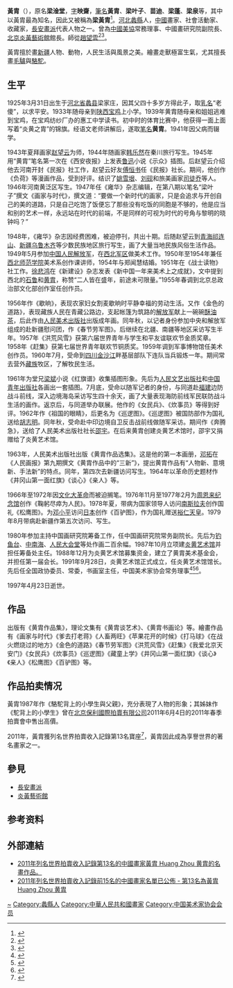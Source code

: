 {{Infobox writer
|图像     =
|图像大小 = 
|图像说明 = 黄胄在作画
|姓名     = 黃胄
|字       = 映齋
|号       = 
|笔名     = 黃胄、梁叶子、苗迪、梁蓬、梁泉
|原名     = 梁淦堂
|出生     = {{Birth date|1925|3|31}}
|出生地点 = {{ROC-1912}}[[河北省|河北省]][[蠡縣|蠡縣]]梁家村
|逝世     = {{Death date and age|1997|4|23|1925|3|31}}
|逝世地点 = {{PRC}}
|居处     = 
|职业     = [[畫家|畫家]]、[[社會活動家|社會活動家]]、[[收藏家|收藏家]]
|国籍 = {{PRC}}
|种族     = [[汉族|汉族]]
|公民权   = 
|教育程度 = 
|母校     = 
|创作时期 = 
|体裁     = [[中国画|中国画]]、人物畫、動物畫
|主题     = 
|文学运动 = 
|代表作   = 
|配偶     = [[鄭聞慧|鄭聞慧]]
|子女     = 
|亲属     = [[梁建勋|梁建勋]]（父）<br>[[吳建芝|吳建芝]]（母）<br>[[梁斌_(1914年)|梁斌]]（堂兄）
|受影响于 = [[門采爾|門采爾]]、[[珂勒惠支|珂勒惠支]]、[[趙望雲|趙望雲]]、[[韓樂然|韓樂然]]、[[齊白石|齊白石]]、[[徐悲鴻|徐悲鴻]]、[[司徒喬|司徒喬]]等
|施影响于 = [[鄭聞慧|鄭聞慧]]、[[缑建明|缑建明]]、[[杜滋龄|杜滋龄]]、[[张德泉|张德泉]]等
|奖项     = 
|官方网   = <!--  {{URL|website}} -->
|签名     =  <!--不需要加[[file:|128px]] -->
}}
'''黃胄'''（{{bd|1925年|3月31日|1997年|4月23日|catIdx=L}}），原名'''梁淦堂'''，[[表字|字]]'''映齋'''，[[筆名|筆名]]'''黃胄'''、'''梁叶子'''、'''苗迪'''、'''梁蓬'''、'''梁泉'''等，其中以黃胄最為知名，因此又被稱為'''梁黃胄'''<ref>{{Citeweb|url=http://m.sohu.com/a/230686220_100110703|title=一代名家梁黄胄作品欣赏|accessdate=2020-01-24}}</ref>。[[河北|河北]][[蠡縣|蠡縣]]人，[[中國|中國]]畫家、社會活動家、收藏家，[[長安畫派|長安畫派]]代表人物之一。曾為[[中國美協|中國美協]]常務理事、中國畫研究院副院長、[[北京|北京]][[炎黃藝術館|炎黃藝術館]]館長。師從[[趙望雲|趙望雲]]<ref>{{Cite web|title=国画家黄胄个人主页|url=http://arts.cntv.cn/art/special/hl/huangzhou/index.shtml|accessdate=2020-01-15|work=艺术台_中国网络电视台|archive-date=2020-01-15|archive-url=https://web.archive.org/web/20200115095240/http://arts.cntv.cn/art/special/hl/huangzhou/index.shtml|dead-url=no}}</ref><ref>{{Cite web|title=不似传统的黄胄线条|url=http://art.people.com.cn/n1/2020/0108/c41426-31538676.html|accessdate=2020-01-15|work=书画--人民网|archive-date=2020-01-12|archive-url=https://web.archive.org/web/20200112144625/http://art.people.com.cn/n1/2020/0108/c41426-31538676.html|dead-url=no}}</ref>。

黃胄擅於畫[[新疆|新疆]]人物、動物，人民生活與風景之美。繪畫走獸極富生氣，尤其擅長畫[[驢|毛驢]]與[[駱駝|駱駝]]。

==生平==
1925年3月31日出生于[[河北省|河北省]][[蠡县|蠡县]]梁家庄，因其父四十多岁方得此子，取[[乳名|乳名]]“老傻”，以求平安。1933年随母亲到[[陕西|陕西]][[宝鸡|宝鸡]]上小学。1939年黄胄随母亲和姐姐逃难到宝鸡，在宝鸡纺纱厂办的惠工中学读书。初中时的体育比赛中，他获得一面上面写着“炎黄之胄”的锦旗。经语文老师讲解后，遂取[[笔名|笔名]]'''黄胄'''。1941年因父病而辍学。

1943年夏拜画家[[赵望云|赵望云]]为师，1944年随画家[[韩乐然|韩乐然]]在秦川旅行写生。1945年用“黄胄”笔名第一次在《西安夜报》上发表[[鲁迅|鲁迅]]小说《示众》插图。后赵望云介绍他去河南开封《民报》社工作，赵望云好友[[傅恒书|傅恒书]]任《民报》社长。期间，他创作《负荷》等漫画作品，受到好评。结识了[[姚雪垠|姚雪垠]]、[[刘砚|刘砚]]和旅美画家[[司徒乔|司徒乔]]等人。
1946年河南黄泛区写生。1947年任《雍华》杂志编辑，在第八期以笔名“梁叶子”撰文《画家与时代》，撰文道：“要做一个新时代的画家，只是会追求与开创自己的美的道路，只是自己吃饱了饭便忘了那些没有吃饭的同胞是不够的，他是应当和别的艺术一样，永远站在时代的前端，不是同样的可视为时代的号角与黎明的晓钟吗？”

1948年，《雍华》杂志因经费困难，被迫停刊，共出十期。后随赵望云到[[青海|青海]][[祁连山|祁连山]]、[[新疆|新疆]][[乌鲁木齐|乌鲁木齐]]等少数民族地区旅行写生，画了大量当地民族风俗生活作品。1949年5月参加[[中国人民解放军|中国人民解放军]]，在[[西北军区|西北军区]]做美术工作。1950年至1954年兼任[[西北师范学院|西北师范学院]]美术系创作课讲师，1954年与郑闻慧结婚。1951年在《战士读物》社工作。[[徐悲鸿|徐悲鸿]]在《新建设》杂志发表《新中国一年来美术上之成就》，文中提到西北的[[石鲁|石鲁]]和[[黄胄|黄胄]]，称赞“二人皆在盛年，前途未可限量。”1955年春调到北京总政治部文化部创作室任创作员。

1956年作《歇晌》，表现农家妇女割麦歇晌时平静幸福的劳动生活。又作《金色的道路》，表现藏族人民在青藏公路边，支起帐篷为筑路的[[解放军|解放军]]献上一碗碗[[酥油茶|酥油茶]]，后此作由[[人民美术出版社|人民美术出版社]]出版成年画。同年秋，以记者身份参加中央和解放军组成的赴新疆慰问团，作《春节劳军图》。后继续在北疆、南疆等地区采访写生半年。1957年《洪荒风雪》获第六届世界青年与学生和平友谊联欢节金质奖章。1958年《赶集》获第七届世界青年联欢节铜质奖。1959年调到军事博物馆任美术创作员。1960年7月，受命到[[四川|四川]][[金沙江|金沙江]]畔基层部队下连队当兵锻炼一年。期间常去营外[[藏族|藏族]]牧区，了解牧民生活。

1961年为堂兄[[梁斌_(1914年)|梁斌]]小说《红旗谱》收集插图形象。先后为[[人民文艺出版社|人民文艺出版社]]和[[中国青年出版社|中国青年出版社]]各画出一套插图。7月底，受命以随军记者的身份，与同道赴[[福建|福建]]边防战斗前线，深入边境海岛采访写生四十余天，画了大量表现海防前线军民联防战斗生活的画作。返京后，与同道举办联展。他作的《女民兵》、《炊事员》等得到好评。1962年作《祖国的眼睛》，后更名为《巡逻图》。《巡逻图》被国防部作为国礼送给[[胡志明|胡志明]]。同年秋，受命赴中印边境自卫反击战前线做随军采访。期间作《奔腾急》，送给了人民美术出版社社长[[邵宇|邵宇]]。在后来黄胄创建炎黄艺术馆时，邵宇又捐赠给了炎黄艺术馆。

1963年，人民美术出版社出版《黄胄作品选集》。这是他的第一本画册，[[邓拓|邓拓]]在《人民画报》第九期撰文《黄胄作品中的“三新”》，提出黄胄作品有“人物新、意境新、手法新”的特点。同年，第四次去新疆访问写生。1964年以革命历史题材作《井冈山第一面红旗》《谈心》《亲人》等。

1966年至1972年因[[文化大革命|文化大革命]]而被迫搁笔。1976年11月至1977年2月为[[周恩来纪念馆|周恩来纪念馆]]创作《鞠躬尽瘁为人民》。1978年夏，带病为国家领导人访问[[南斯拉夫|南斯拉夫]]创作国礼《松鹰图》。为[[邓小平|邓小平]]访问[[日本|日本]]创作《百驴图》，作为国礼赠送[[裕仁天皇|裕仁天皇]]。1979年8月带病赴新疆作第五次访问、写生。

1980年参加主持中国画研究院筹备工作，任中国画研究院常务副院长。先后为[[钓鱼台|钓鱼台]]、[[中南海|中南海]]、[[人民大会堂|人民大会堂]]等处作画二百余幅。1987年10月立项建[[炎黄艺术馆|炎黄艺术馆]]并担任筹备处主任。1988年12月为炎黄艺术馆募集资金，建立了黄胄美术基金会，并担任第一届会长。1991年9月28日，炎黄艺术馆正式成立，任炎黄艺术馆馆长。先后任全国政协委员、常委，书画室主任，中国美术家协会常务理事<ref>{{Citeweb|url=http://www.cqvip.com/QK/71759X/20172/88689083504849554850495256.html|title=漫谈黄胄的人生五阶段|work=维普|accessdate=2020-01-24|archive-date=2020-10-17|archive-url=https://web.archive.org/web/20201017231203/http://www.cqvip.com/QK/71759X/20172/88689083504849554850495256.html|dead-url=no}}</ref><ref>{{Citeweb|url=http://m.sohu.com/a/252331332_772189|title=黄胄之幸与不幸|work=搜狐|accessdate=2020-01-24}}</ref><ref>{{Citeweb|url=http://m.huangzhou.orgcc.com/|title=黄胄-文化艺术网|accessdate=2020-01-24}}</ref>。

1997年4月23日逝世。

==作品==
出版有《黄胄作品集》，理论文集有《黄胄谈艺术》、《黄胄书画论》等。繪畫作品有《画家与时代》《爹去打老蒋》《人畜两旺》《苹果花开的时候》《打马球》《在战火燃烧过的地方》《金色的道路》《春节劳军图》《洪荒风雪》《赶集》《我爱北京天安门》《女民兵》《炊事员》《巡逻图》《藏童上学》《井冈山第一面红旗》《谈心》《亲人》《松鹰图》《百驴图》等。
==作品拍卖情况==
黃胄1987年作《駱駝背上的小學生與父親》，充分表現了人物的形象；其姊妹作《駝背上的小學生》曾在[[北京保利國際拍賣有限公司|北京保利國際拍賣有限公司]]2011年6月4日的2011年春季拍賣會中售出高價。

2011年，黃胄獲列名世界拍賣收入記錄第13名寶座<ref>{{Citeweb|url=http://taiwanwebmuseum.blogspot.com/|title=台灣網路藝術美術博物館|accessdate=2020-01-24|archive-date=2020-02-24|archive-url=https://web.archive.org/web/20200224232923/http://taiwanwebmuseum.blogspot.com/|dead-url=no}}</ref>，黃胄因此成為享譽世界的著名畫家之一。

==參見==
*[[長安畫派|長安畫派]]
*[[炎黃藝術館|炎黃藝術館]]

== 参考资料 ==
{{reflist}}

== 外部連結 ==
* [http://tw.knowledge.yahoo.com/question/article?qid=1712032608576 2011年列名世界拍賣收入記錄第13名的中國畫家黃胄 Huang Zhou 黄胄的名畫作品。]{{dead link|date=2018年5月 |bot=InternetArchiveBot |fix-attempted=yes }}
* [https://web.archive.org/web/20120525204824/http://tw.knowledge.yahoo.com/question/article?qid=1712040607099 2011年列名世界拍賣收入記錄前15名的中國畫家名單已公佈 - 第13名為黃胄 Huang Zhou 黄胄]

{{中国美术家协会第三届理事会}}
{{中国美术家协会第四届理事会}}
{{中国文学艺术界联合会第四届全国委员会}}

{{Authority control}}
{{DEFAULTSORT:Huang黄}}
[[Category:梁姓|~]]
[[Category:蠡縣人|Category:蠡縣人]]
[[Category:中華人民共和國畫家|Category:中華人民共和國畫家]]
[[Category:中国美术家协会会员|Category:中国美术家协会会员]]